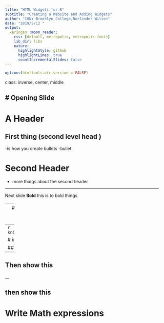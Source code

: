 ```yaml
---
title: "HTML Widgets for R"
subtitle: "Creating a Website and Adding Widgets"
author: "CUNY Brooklyn College,Norlander Wilson"
date: "2019/5/12 "
output:
  xaringan::moon_reader:
    css: [default, metropolis, metropolis-fonts]
    lib_dir: libs
    nature:
      highlightStyle: github
      highlightLines: true
      countIncrementalSlides: false
---
```


```r
options(htmltools.dir.version = FALSE)
```

class: inverse, center, middle 

# Opening Slide 
---
# A Header
## First thing (second level head )
-is how you create bullets 
-bullet

# Second Header 
- more things about the second header 

---

Next slide 
**Bold** this is to bold things. 

---
# figures and manipulation
```r
#echo=false hides the R code 
# out.height use px 
hist(rnorm(1000, 0, 1))

```
---
```r
knitr::include_graphics("images/unknown.jpg")
```

# incremental display 

## show this first
-- 

## Then show this 

__

## then show this 


# Write Math expressions 

